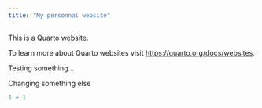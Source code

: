 ```yaml
---
title: "My personnal website"
---
```


This is a Quarto website.

To learn more about Quarto websites visit <https://quarto.org/docs/websites>.

Testing something...

Changing something else

```r
1 + 1
```
